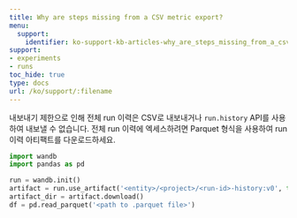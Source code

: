 ---
title: Why are steps missing from a CSV metric export?
menu:
  support:
    identifier: ko-support-kb-articles-why_are_steps_missing_from_a_csv_metric_export
support:
- experiments
- runs
toc_hide: true
type: docs
url: /ko/support/:filename
---

내보내기 제한으로 인해 전체 run 이력은 CSV로 내보내거나 `run.history` API를 사용하여 내보낼 수 없습니다. 전체 run 이력에 엑세스하려면 Parquet 형식을 사용하여 run 이력 아티팩트를 다운로드하세요.

```python
import wandb
import pandas as pd

run = wandb.init()
artifact = run.use_artifact('<entity>/<project>/<run-id>-history:v0', type='wandb-history')
artifact_dir = artifact.download()
df = pd.read_parquet('<path to .parquet file>')
```
